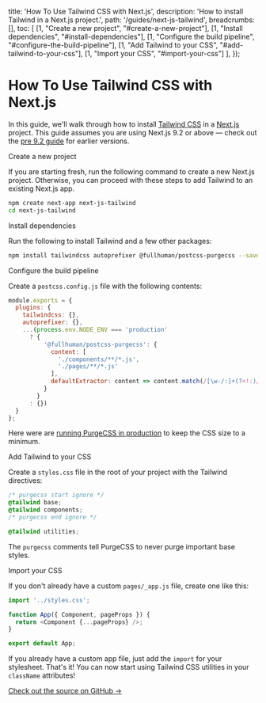 
  title: 'How To Use Tailwind CSS with Next.js',
  description: 'How to install Tailwind in a Next.js project.',
  path: '/guides/next-js-tailwind',
  breadcrumbs: [],
  toc: [
    [1, "Create a new project", "#create-a-new-project"],
    [1, "Install dependencies", "#install-dependencies"],
    [1, "Configure the build pipeline", "#configure-the-build-pipeline"],
    [1, "Add Tailwind to your CSS", "#add-tailwind-to-your-css"],
    [1, "Import your CSS", "#import-your-css"]
  ],
});

# How To Use Tailwind CSS with Next.js

<p className="text-lg">
  In this guide, we'll walk through how to install <a href="https://tailwindcss.com/">Tailwind CSS</a> in a <a href="https://nextjs.org">Next.js</a> project. This guide assumes you are using Next.js 9.2 or above &mdash; check out the <a href="/guides/next-js-tailwind/pre-9-2">pre 9.2 guide</a> for earlier versions.
</p>

<StepHeading step="1" id="create-a-new-project">Create a new project</StepHeading>

If you are starting fresh, run the following command to create a new Next.js project. Otherwise, you can proceed with these steps to add Tailwind to an existing Next.js app.

```bash
npm create next-app next-js-tailwind
cd next-js-tailwind
```

<StepHeading step="2" id="install-dependencies">Install dependencies</StepHeading>

Run the following to install Tailwind and a few other packages:

```bash
npm install tailwindcss autoprefixer @fullhuman/postcss-purgecss --save-dev
```

<StepHeading step="3" id="configure-the-build-pipeline">Configure the build pipeline</StepHeading>

Create a `postcss.config.js` file with the following contents:

```js
module.exports = {
  plugins: {
    tailwindcss: {},
    autoprefixer: {},
    ...(process.env.NODE_ENV === 'production'
      ? {
          '@fullhuman/postcss-purgecss': {
            content: [
              './components/**/*.js',
              './pages/**/*.js'
            ],
            defaultExtractor: content => content.match(/[\w-/:]+(?<!:)/g) || []
          }
        }
      : {})
  }
};
```

Here were are [running PurgeCSS in production](https://tailwindcss.com/docs/controlling-file-size/#setting-up-purgecss) to keep the CSS size to a minimum.

<StepHeading step="4" id="add-tailwind-to-your-css">Add Tailwind to your CSS</StepHeading>

Create a `styles.css` file in the root of your project with the Tailwind directives:

```css
/* purgecss start ignore */
@tailwind base;
@tailwind components;
/* purgecss end ignore */

@tailwind utilities;
```

The `purgecss` comments tell PurgeCSS to never purge important base styles.

<StepHeading step="5" id="import-your-css">Import your CSS</StepHeading>

If you don't already have a custom `pages/_app.js` file, create one like this:

```js highlight=1
import '../styles.css';

function App({ Component, pageProps }) {
  return <Component {...pageProps} />;
}

export default App;
```

If you already have a custom app file, just add the `import` for your stylesheet. That's it! You can now start using Tailwind CSS utilities in your `className` attributes!

[Check out the source on GitHub →](https://github.com/statickit-projects/next-js-tailwind)
